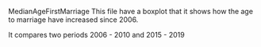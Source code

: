 MedianAgeFirstMarriage
This file have a boxplot that it shows how the age to marriage have increased since 2006.

It compares two periods 2006 - 2010 and 2015 - 2019
